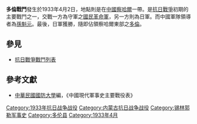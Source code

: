 {{Infobox Military Conflict|
campaign=|
image=|
caption=|
conflict=多倫戰鬥|
date=1933年4月2日|
place=[[中國|中國]]察哈爾東部|
result=日軍佔領察哈爾東部|
combatant1=中華民國國民革命軍|
combatant2=日軍之中國派遣軍（[[關東軍|關東軍]]）| 
commander1=[[孫魁元|孫魁元]]、[[何柱國_(軍事將領)|何柱國]]|
commander2=|
strength1=|
strength2=|
casualties1=|
casualties2=|
}}
'''多倫戰鬥'''發生於1933年4月2日，地點則是在[[中國|中國]][[察哈爾|察哈爾]]一帶。是[[抗日戰爭|抗日戰爭]]初期的主要戰鬥之一，交戰一方為守軍之[[國民革命軍|國民革命軍]]，另一方則為日軍。而中國軍隊領導者為[[孫魁元|孫魁元]]。最後，日軍獲勝，隨即佔領察哈爾東部之[[多倫|多倫]]。
==參見==
*[[抗日戰爭戰鬥列表|抗日戰爭戰鬥列表]]
==參考文獻==
*[[中華民國|中華民國]][[國防大學_(臺灣)|國防大學]]編，《中國現代軍事史主要戰役表》

[[Category:1933年抗日战争战役|Category:1933年抗日战争战役]]
[[Category:内蒙古抗日战争战役|Category:内蒙古抗日战争战役]]
[[Category:锡林郭勒军事史|Category:锡林郭勒军事史]]
[[Category:多伦县|Category:多伦县]]
[[Category:1933年4月|Category:1933年4月]]
